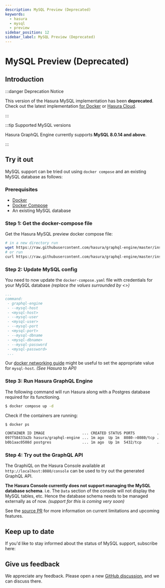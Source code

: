 ```yaml
---
description: MySQL Preview (Deprecated)
keywords:
  - hasura
  - mysql
  - preview
sidebar_position: 12
sidebar_label: MySQL Preview (Deprecated)
---
```



# MySQL Preview (Deprecated)

## Introduction

:::danger Deprecation Notice

This version of the Hasura MySQL implementation has been **deprecated**. Check out the latest implementation
[for Docker](/databases/mysql/docker.mdx) or [Hasura Cloud](/databases/mysql/cloud.mdx).

:::

:::tip Supported MySQL versions

Hasura GraphQL Engine currently supports **MySQL 8.0.14 and above**.

:::

## Try it out

MySQL support can be tried out using `docker compose` and an existing MySQL database as follows:

### Prerequisites

- [Docker](https://docs.docker.com/install/)
- [Docker Compose](https://docs.docker.com/compose/install/)
- An existing MySQL database

### Step 1: Get the docker-compose file

Get the Hasura MySQL preview docker compose file:

```bash
# in a new directory run
wget https://raw.githubusercontent.com/hasura/graphql-engine/master/install-manifests/docker-compose-mysql-preview/docker-compose.yaml
# or run
curl https://raw.githubusercontent.com/hasura/graphql-engine/master/install-manifests/docker-compose-mysql-preview/docker-compose.yaml -o docker-compose.yaml
```

### Step 2: Update MySQL config

You need to now update the `docker-compose.yaml` file with credentials for your MySQL database _(replace the values
surrounded by \<\>)_

```yaml
...
command:
 - graphql-engine
 - --mysql-host
 - <mysql-host>
 - --mysql-user
 - <mysql-user>
 - --mysql-port
 - <mysql-port>
 - --mysql-dbname
 - <mysql-dbname>
 - --mysql-password
 - <mysql-password>
 ...
```

Our [docker networking guide](/deployment/deployment-guides/docker.mdx#docker-networking) might be useful to set the
appropriate value for `mysql-host`. _(See Hasura to API)_

### Step 3: Run Hasura GraphQL Engine

The following command will run Hasura along with a Postgres database required for its functioning.

```bash
$ docker compose up -d
```

Check if the containers are running:

```bash
$ docker ps

CONTAINER ID IMAGE                 ... CREATED STATUS PORTS          ...
097f58433a2b hasura/graphql-engine ... 1m ago  Up 1m  8080->8080/tcp ...
b0b1aac0508d postgres              ... 1m ago  Up 1m  5432/tcp       ...
```

### Step 4: Try out the GraphQL API

The GraphiQL on the Hasura Console available at `http://localhost:8080/console` can be used to try out the generated
GraphQL API.

**The Hasura Console currently does not support managing the MySQL database schema**. i.e. The `Data` section of the
console will not display the MySQL tables, etc. Hence the database schema needs to be managed externally as of now.
_(support for this is coming very soon)_

See the [source PR](https://github.com/hasura/graphql-engine/pull/5655) for more information on current limitations and
upcoming features.

## Keep up to date

If you'd like to stay informed about the status of MySQL support, subscribe here:

<Paperform formId="hf-my-sql-preview-status" />

## Give us feedback

We appreciate any feedback. Please open a new [GitHub discussion](https://github.com/hasura/graphql-engine/discussions),
and we can discuss there.

